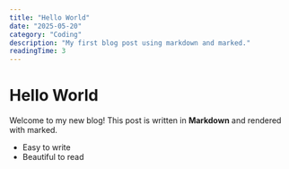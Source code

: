 ```yaml
---
title: "Hello World"
date: "2025-05-20"
category: "Coding"
description: "My first blog post using markdown and marked."
readingTime: 3
---
```


# Hello World

Welcome to my new blog! This post is written in **Markdown** and rendered with marked.

- Easy to write
- Beautiful to read 